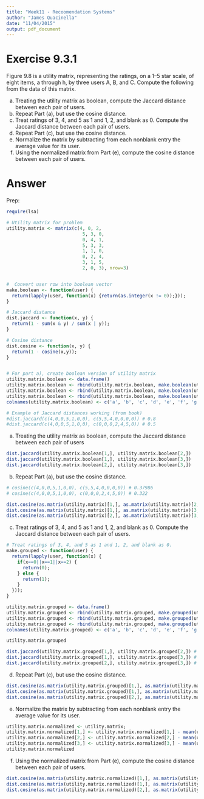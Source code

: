 ```yaml
---
title: "Week11 - Recoomendation Systems"
author: "James Quacinella"
date: "11/04/2015"
output: pdf_document
---
```


# Exercise 9.3.1

Figure 9.8 is a utility matrix, representing the ratings, on a 1–5 star scale, of eight items, a through h, by three users A, B, and C. Compute the following from the data of this matrix.

(a) Treating the utility matrix as boolean, compute the Jaccard distance between each pair of users.
(b) Repeat Part (a), but use the cosine distance.
(c) Treat ratings of 3, 4, and 5 as 1 and 1, 2, and blank as 0. Compute the Jaccard distance between each pair of users.
(d) Repeat Part (c), but use the cosine distance.
(e) Normalize the matrix by subtracting from each nonblank entry the average value for its user.
(f) Using the normalized matrix from Part (e), compute the cosine distance between each pair of users.

# Answer

Prep:

```r
require(lsa)

# Utility matrix for problem
utility.matrix <- matrix(c(4, 0, 2, 
                            5, 3, 0,
                            0, 4, 1,
                            5, 3, 3,
                            1, 1, 0,
                            0, 2, 4,
                            3, 1, 5,
                            2, 0, 3), nrow=3)


#  Convert user row into boolean vector
make.boolean <- function(user) {
  return(lapply(user, function(x) {return(as.integer(x != 0));}));
}

# Jaccard distance
dist.jaccard <- function(x, y) {
  return(1 - sum(x & y) / sum(x | y));
}

# Cosine distance
dist.cosine <- function(x, y) {
  return(1 - cosine(x,y));
}


# For part a), create boolean version of utility matrix
utility.matrix.boolean <- data.frame()
utility.matrix.boolean <- rbind(utility.matrix.boolean, make.boolean(utility.matrix[1,]))
utility.matrix.boolean <- rbind(utility.matrix.boolean, make.boolean(utility.matrix[2,]))
utility.matrix.boolean <- rbind(utility.matrix.boolean, make.boolean(utility.matrix[3,]))
colnames(utility.matrix.boolean) <- c('a', 'b', 'c', 'd', 'e', 'f', 'g', 'h')

# Example of Jaccard distances working (from book)
#dist.jaccard(c(4,0,0,5,1,0,0), c(5,5,4,0,0,0,0)) # 0.8
#dist.jaccard(c(4,0,0,5,1,0,0), c(0,0,0,2,4,5,0)) # 0.5
```

a) Treating the utility matrix as boolean, compute the Jaccard distance between each pair of users

```r
dist.jaccard(utility.matrix.boolean[1,], utility.matrix.boolean[2,])
dist.jaccard(utility.matrix.boolean[1,], utility.matrix.boolean[3,])
dist.jaccard(utility.matrix.boolean[2,], utility.matrix.boolean[3,])
```

b) Repeat Part (a), but use the cosine distance.

```r
# cosine(c(4,0,0,5,1,0,0), c(5,5,4,0,0,0,0)) # 0.37986
# cosine(c(4,0,0,5,1,0,0), c(0,0,0,2,4,5,0)) # 0.322

dist.cosine(as.matrix(utility.matrix)[1,], as.matrix(utility.matrix)[2,]) # 0.6010408
dist.cosine(as.matrix(utility.matrix)[1,], as.matrix(utility.matrix)[3,]) # 0.6149187
dist.cosine(as.matrix(utility.matrix)[2,], as.matrix(utility.matrix)[3,]) # 0.5138701
```

c) Treat ratings of 3, 4, and 5 as 1 and 1, 2, and blank as 0. Compute the Jaccard distance between each pair of users.


```r
# Treat ratings of 3, 4, and 5 as 1 and 1, 2, and blank as 0.
make.grouped <- function(user) { 
  return(lapply(user, function(x) {
    if(x==0||x==1||x==2) {
      return(0);
    } else {
      return(1);
    }
  }));
}

utility.matrix.grouped <- data.frame()
utility.matrix.grouped <- rbind(utility.matrix.grouped, make.grouped(utility.matrix[1,]))
utility.matrix.grouped <- rbind(utility.matrix.grouped, make.grouped(utility.matrix[2,]))
utility.matrix.grouped <- rbind(utility.matrix.grouped, make.grouped(utility.matrix[3,]))
colnames(utility.matrix.grouped) <- c('a', 'b', 'c', 'd', 'e', 'f', 'g', 'h')

utility.matrix.grouped

dist.jaccard(utility.matrix.grouped[1,], utility.matrix.grouped[2,]) # 0.6
dist.jaccard(utility.matrix.grouped[1,], utility.matrix.grouped[3,]) # 0.6666667
dist.jaccard(utility.matrix.grouped[2,], utility.matrix.grouped[3,]) # 0.8333333
```

d) Repeat Part (c), but use the cosine distance.

```r
dist.cosine(as.matrix(utility.matrix.grouped)[1,], as.matrix(utility.matrix.grouped)[2,]) # 0.5773503
dist.cosine(as.matrix(utility.matrix.grouped)[1,], as.matrix(utility.matrix.grouped)[3,]) # 0.5
dist.cosine(as.matrix(utility.matrix.grouped)[2,], as.matrix(utility.matrix.grouped)[3,]) # 0.2886751
```

e) Normalize the matrix by subtracting from each nonblank entry the average value for its user.

```r
utility.matrix.normalized <- utility.matrix;
utility.matrix.normalized[1,] <- utility.matrix.normalized[1,] - mean(utility.matrix.normalized[1,]);
utility.matrix.normalized[2,] <- utility.matrix.normalized[2,] - mean(utility.matrix.normalized[2,]);
utility.matrix.normalized[3,] <- utility.matrix.normalized[3,] - mean(utility.matrix.normalized[3,]);
utility.matrix.normalized
```

f) Using the normalized matrix from Part (e), compute the cosine distance between each pair of users.

```r
dist.cosine(as.matrix(utility.matrix.normalized)[1,], as.matrix(utility.matrix.normalized)[2,]) # 1.046374
dist.cosine(as.matrix(utility.matrix.normalized)[1,], as.matrix(utility.matrix.normalized)[3,]) # 1.037662
dist.cosine(as.matrix(utility.matrix.normalized)[2,], as.matrix(utility.matrix.normalized)[3,]) # 1.288179
```